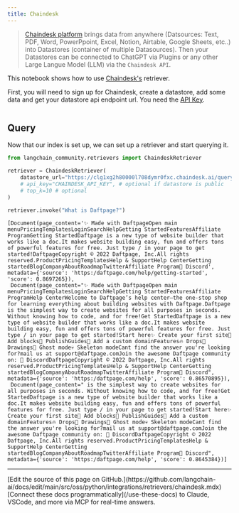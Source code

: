 ```yaml
---
title: Chaindesk
---
```


>[Chaindesk platform](https://docs.chaindesk.ai/introduction) brings data from anywhere (Datsources: Text, PDF, Word, PowerPpoint, Excel, Notion, Airtable, Google Sheets, etc..) into Datastores (container of multiple Datasources).
Then your Datastores can be connected to ChatGPT via Plugins or any other Large Langue Model (LLM) via the `Chaindesk API`.

This notebook shows how to use [Chaindesk's](https://www.chaindesk.ai/) retriever.

First, you will need to sign up for Chaindesk, create a datastore, add some data and get your datastore api endpoint url. You need the [API Key](https://docs.chaindesk.ai/api-reference/authentication).

```python
```

## Query

Now that our index is set up, we can set up a retriever and start querying it.

```python
from langchain_community.retrievers import ChaindeskRetriever
```

```python
retriever = ChaindeskRetriever(
    datastore_url="https://clg1xg2h80000l708dymr0fxc.chaindesk.ai/query",
    # api_key="CHAINDESK_API_KEY", # optional if datastore is public
    # top_k=10 # optional
)
```

```python
retriever.invoke("What is Daftpage?")
```

```output
[Document(page_content='✨ Made with DaftpageOpen main menuPricingTemplatesLoginSearchHelpGetting StartedFeaturesAffiliate ProgramGetting StartedDaftpage is a new type of website builder that works like a doc.It makes website building easy, fun and offers tons of powerful features for free. Just type / in your page to get started!DaftpageCopyright © 2022 Daftpage, Inc.All rights reserved.ProductPricingTemplatesHelp & SupportHelp CenterGetting startedBlogCompanyAboutRoadmapTwitterAffiliate Program👾 Discord', metadata={'source': 'https:/daftpage.com/help/getting-started', 'score': 0.8697265}),
 Document(page_content="✨ Made with DaftpageOpen main menuPricingTemplatesLoginSearchHelpGetting StartedFeaturesAffiliate ProgramHelp CenterWelcome to Daftpage’s help center—the one-stop shop for learning everything about building websites with Daftpage.Daftpage is the simplest way to create websites for all purposes in seconds. Without knowing how to code, and for free!Get StartedDaftpage is a new type of website builder that works like a doc.It makes website building easy, fun and offers tons of powerful features for free. Just type / in your page to get started!Start here✨ Create your first site🧱 Add blocks🚀 PublishGuides🔖 Add a custom domainFeatures🔥 Drops🎨 Drawings👻 Ghost mode💀 Skeleton modeCant find the answer you're looking for?mail us at support@daftpage.comJoin the awesome Daftpage community on: 👾 DiscordDaftpageCopyright © 2022 Daftpage, Inc.All rights reserved.ProductPricingTemplatesHelp & SupportHelp CenterGetting startedBlogCompanyAboutRoadmapTwitterAffiliate Program👾 Discord", metadata={'source': 'https:/daftpage.com/help', 'score': 0.86570895}),
 Document(page_content=" is the simplest way to create websites for all purposes in seconds. Without knowing how to code, and for free!Get StartedDaftpage is a new type of website builder that works like a doc.It makes website building easy, fun and offers tons of powerful features for free. Just type / in your page to get started!Start here✨ Create your first site🧱 Add blocks🚀 PublishGuides🔖 Add a custom domainFeatures🔥 Drops🎨 Drawings👻 Ghost mode💀 Skeleton modeCant find the answer you're looking for?mail us at support@daftpage.comJoin the awesome Daftpage community on: 👾 DiscordDaftpageCopyright © 2022 Daftpage, Inc.All rights reserved.ProductPricingTemplatesHelp & SupportHelp CenterGetting startedBlogCompanyAboutRoadmapTwitterAffiliate Program👾 Discord", metadata={'source': 'https:/daftpage.com/help', 'score': 0.8645384})]
```

---

<Callout icon="pen-to-square" iconType="regular">
    [Edit the source of this page on GitHub.](https://github.com/langchain-ai/docs/edit/main/src/oss/python/integrations/retrievers/chaindesk.mdx)
</Callout>
<Tip icon="terminal" iconType="regular">
    [Connect these docs programmatically](/use-these-docs) to Claude, VSCode, and more via MCP for    real-time answers.
</Tip>
